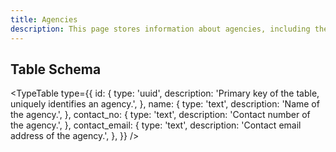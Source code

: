 ```yaml
---
title: Agencies
description: This page stores information about agencies, including their contact details.
---
```


## Table Schema

<TypeTable
  type={{
    id: {
      type: 'uuid',
      description: 'Primary key of the table, uniquely identifies an agency.',
    },
    name: {
      type: 'text',
      description: 'Name of the agency.',
    },
    contact_no: {
      type: 'text',
      description: 'Contact number of the agency.',
    },
    contact_email: {
      type: 'text',
      description: 'Contact email address of the agency.',
    },
  }}
/>
